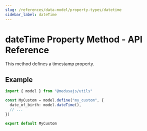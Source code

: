 ```yaml
---
slug: /references/data-model/property-types/datetime
sidebar_label: dateTime
---
```



# dateTime Property Method - API Reference

This method defines a timestamp property.

## Example

```ts
import { model } from "@medusajs/utils"

const MyCustom = model.define("my_custom", {
  date_of_birth: model.dateTime(),
  // ...
})

export default MyCustom
```
